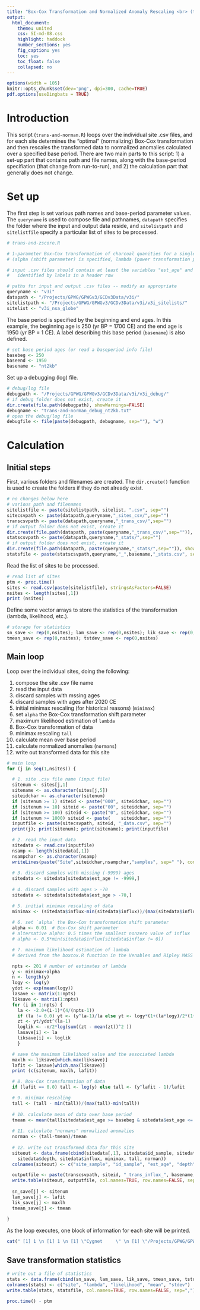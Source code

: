 ---
title: "Box-Cox Transformation and Normalized Anomaly Rescaling <br> (trans-and-norman.R)"
output:
  html_document:
    theme: united
    css: SI-md-08.css
    highlight: haddock
    number_sections: yes
    fig_caption: yes
    toc: yes
    toc_float: false
    collapsed: no
---

```{r trans-and-zscore, echo=FALSE}
options(width = 105)
knitr::opts_chunk$set(dev='png', dpi=300, cache=TRUE)
pdf.options(useDingbats = TRUE)
```

# Introduction #

This script (`trans-and-norman.R`) loops over the individual site .csv files, and for each site determines the "optimal" (normalizing) Box-Cox transformation and then rescales the transformed data to normalized anomalies calculated over a specified base period.  There are two main parts to this script:  1) a set-up part that contains path and file names, along with the base-period specifiation (that change from run-to-run), and 2) the calculation part that generally does not change.

# Set up #

The first step is set various path names and base-period parameter values.  The `queryname` is used to compose file and pathnames, `datapath` specifies the folder where the input and output data reside, and `sitelistpath` and `sitelistfile` specify a particular list of sites to be processed.

```{r pathnames}
# trans-and-zscore.R

# 1-parameter Box-Cox transformation of charcoal quanities for a single site
# (alpha (shift parameter) is specified, lambda (power transformation parameter) is estimated)

# input .csv files should contain at least the variables "est_age" and "quant",
# 	identified by labels in a header row  

# paths for input and output .csv files -- modify as appropriate
queryname <- "v3i"
datapath <- "/Projects/GPWG/GPWGv3/GCDv3Data/v3i/"
sitelistpath <- "/Projects/GPWG/GPWGv3/GCDv3Data/v3i/v3i_sitelists/"
sitelist <- "v3i_nsa_globe"
```

The base period is specified by the beginning and end ages.  In this example, the beginning age is 250 (yr BP = 1700 CE) and the end age is 1950 (yr BP = 1 CE).  A label describing this base period (`basename`) is also defined.

```{r setbaseperiod}
# set base period ages (or read a baseperiod info file)
basebeg <- 250 
baseend <- 1950 
basename <- "nt2kb"
```

Set up a debugging (log) file.

```{r debug}
# debug/log file
debugpath <- "/Projects/GPWG/GPWGv3/GCDv3Data/v3i/v3i_debug/"
# if debug folder does not exist, create it
dir.create(file.path(debugpath), showWarnings=FALSE)
debugname <- "trans-and-norman_debug_nt2kb.txt"
# open the debug/log file
debugfile <- file(paste(debugpath, debugname, sep=""), "w")
```


# Calculation #

## Initial steps ##

First, various folders and filenames are created.  The `dir.create()` function is used to create the folders if they do not already exist.

```{r pathnames2}
# no changes below here
# various path and filenames
sitelistfile <- paste(sitelistpath, sitelist, ".csv", sep="")
sitecsvpath <- paste(datapath,queryname,"_sites_csv/",sep="")
transcsvpath <- paste(datapath,queryname,"_trans_csv/",sep="")
# if output folder does not exist, create it
dir.create(file.path(datapath, paste(queryname,"_trans_csv/",sep="")), showWarnings=FALSE)
statscsvpath <- paste(datapath,queryname,"_stats/",sep="")
# if output folder does not exist, create it
dir.create(file.path(datapath, paste(queryname,"_stats/",sep="")), showWarnings=FALSE)
statsfile <- paste(statscsvpath,queryname,"_",basename,"_stats.csv", sep="")
```

Read the list of sites to be processed.

```{r readsitelist}
# read list of sites
ptm <- proc.time()
sites <- read.csv(paste(sitelistfile), stringsAsFactors=FALSE)
nsites <- length(sites[,1])
print (nsites)
```

Define some vector arrays to store the statistics of the transformation (lambda, likelihood, etc.).

```{r statArrays}
# storage for statistics
sn_save <- rep(0,nsites); lam_save <- rep(0,nsites); lik_save <- rep(0,nsites)
tmean_save <- rep(0,nsites); tstdev_save <- rep(0,nsites)
```

## Main loop ##

Loop over the individual sites, doing the following:

1. compose the site .csv file name
2. read the input data
3. discard samples with mssing ages
4. discard samples with ages after 2020 CE
5. initial minimax rescaling (for historical reasons) (`minimax`)
6. set `alpha` the Box-Cox transformation shift parameter
7. maximum likelihood estimation of `lambda`
8. Box-Cox transformation of data
9. minimax rescaling `tall`
10. calculate mean over base period
11. calculate normalized anomalies (`normans`)
12. write out transformed data for this site


```{r mainLoop, eval=TRUE, results='hide'}
# main loop
for (j in seq(1,nsites)) {

  # 1. site .csv file name (input file)
  sitenum <- sites[j,1]
  sitename <- as.character(sites[j,5])
  siteidchar <- as.character(sitenum)
  if (sitenum >= 1) siteid <- paste("000", siteidchar, sep="")
  if (sitenum >= 10) siteid <- paste("00", siteidchar, sep="")
  if (sitenum >= 100) siteid <- paste("0", siteidchar, sep="")
  if (sitenum >= 1000) siteid <- paste(    siteidchar, sep="")
  inputfile <- paste(sitecsvpath, siteid, "_data.csv", sep="")
  print(j); print(sitenum); print(sitename); print(inputfile)

  # 2. read the input data
  sitedata <- read.csv(inputfile)
  nsamp <- length(sitedata[,1])
  nsampchar <- as.character(nsamp)
  writeLines(paste("Site",siteidchar,nsampchar,"samples", sep=" "), con = debugfile, sep = "\n")
  
  # 3. discard samples with missing (-9999) ages
  sitedata <- sitedata[sitedata$est_age != -9999,]
  
  # 4. discard samples with ages > -70
  sitedata <- sitedata[sitedata$est_age > -70,]

  # 5. initial minimax rescaling of data
  minimax <- (sitedata$influx-min(sitedata$influx))/(max(sitedata$influx)-min(sitedata$influx))
  
  # 6. set `alpha` the Box-Cox transformation shift parameter
  alpha <- 0.01  # Box-Cox shift parameter
  # alternative alpha: 0.5 times the smallest nonzero value of influx
  # alpha <- 0.5*min(sitedata$influx[sitedata$influx != 0])  

  # 7. maximum likelihood estimation of lambda
  # derived from the boxcox.R function in the Venables and Ripley MASS library included in R 2.6.1

  npts <- 201 # number of estimates of lambda
  y <- minimax+alpha
  n <- length(y)
  logy <- log(y)
  ydot <- exp(mean(logy))
  lasave <- matrix(1:npts)
  liksave <- matrix(1:npts)
  for (i in 1:npts) {
    la <- -2.0+(i-1)*(4/(npts-1))
    if (la != 0.0) yt <- (y^la-1)/la else yt <- logy*(1+(la*logy)/2*(1+(la*logy)/3*(1+(la*logy)/4)))
    zt <- yt/ydot^(la-1)
    loglik <- -n/2*log(sum((zt - mean(zt))^2 ))
    lasave[i] <- la
    liksave[i] <- loglik
    }

  # save the maximum likelihood value and the associated lambda
  maxlh <- liksave[which.max(liksave)]
  lafit <- lasave[which.max(liksave)]
  print (c(sitenum, maxlh, lafit))

  # 8. Box-Cox transformation of data
  if (lafit == 0.0) tall <- log(y) else tall <- (y^lafit - 1)/lafit

  # 9. minimax rescaling
  tall <- (tall - min(tall))/(max(tall)-min(tall))
  
  # 10. calculate mean of data over base period
  tmean <- mean(tall[sitedata$est_age >= basebeg & sitedata$est_age <= baseend])
  
  # 11. calculate "normans" normalized anomalies
  norman <- (tall-tmean)/tmean
  
  # 12. write out transformed data for this site
  siteout <- data.frame(cbind(sitedata[,1], sitedata$id_sample, sitedata$est_age,
    sitedata$depth, sitedata$influx, minimax, tall, norman))
  colnames(siteout) <- c("site_sample", "id_sample", "est_age", "depth", "influx", "influxmnx", "tall", "norman")

  outputfile <- paste(transcsvpath, siteid, "_trans_influx_", basename, ".csv", sep="")
  write.table(siteout, outputfile, col.names=TRUE, row.names=FALSE, sep=",")
  
  sn_save[j] <- sitenum
  lam_save[j] <- lafit
  lik_save[j] <- maxlh
  tmean_save[j] <- tmean
  
}
```

As the loop executes, one block of information for each site will be printed.

```{r printExample, echo=FALSE}
cat(" [1] 1 \n [1] 1 \n [1] \"Cygnet     \" \n [1] \"/Projects/GPWG/GPWGv3/data/v3plus/v3plus_sites_csv/0001_data.csv \" \n [1]    1.0000 -527.6608    0.2200 \n ...")
```

## Save transformation statistics ##

```{r writeStats}
# write out a file of statistics
stats <- data.frame(cbind(sn_save, lam_save, lik_save, tmean_save, tstdev_save))
colnames(stats) <- c("site", "lambda", "likelihood", "mean", "stdev")
write.table(stats, statsfile, col.names=TRUE, row.names=FALSE, sep=",")

proc.time() - ptm
```

